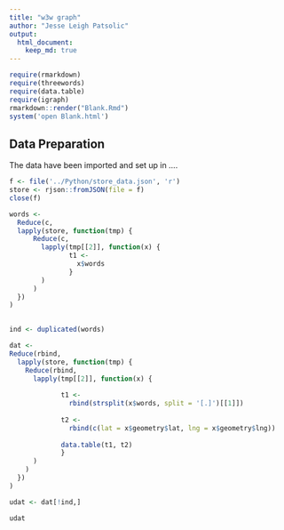 ```yaml
---
title: "w3w graph"
author: "Jesse Leigh Patsolic"
output: 
  html_document:
    keep_md: true
---
```


<!--
### ### INITIAL COMMENTS HERE ###
###
### Jesse Leigh Patsolic 
### 2018 <Jesse.L.Patsolic@alumni.wfu.edu>
### S.D.G 
#
-->

```r
require(rmarkdown)
require(threewords)
require(data.table)
require(igraph)
rmarkdown::render("Blank.Rmd")
system('open Blank.html')
```

<style type="text/css">
.table {
    width: 40%;
}
tr:hover {background-color:#f5f5f5;}
</style>


## Data Preparation 

The data have been imported and set up in .... 

```r
f <- file('../Python/store_data.json', 'r')
store <- rjson::fromJSON(file = f)
close(f)
```


```r
words <- 
  Reduce(c,
  lapply(store, function(tmp) {
      Reduce(c, 
        lapply(tmp[[2]], function(x) {
               t1 <- 
                 x$words
               }
        )
      )
  })
)
  

ind <- duplicated(words)

dat <- 
Reduce(rbind, 
  lapply(store, function(tmp) {
    Reduce(rbind, 
      lapply(tmp[[2]], function(x) {
             
             t1 <- 
               rbind(strsplit(x$words, split = '[.]')[[1]])
      
             t2 <- 
               rbind(c(lat = x$geometry$lat, lng = x$geometry$lng))
      
             data.table(t1, t2)
             }
      )
    )
  })
)

udat <- dat[!ind,]
```



```r
udat
```















































<!--
#   Time:
##  Working status:
### Comments:
####Soli Deo Gloria
--> 

